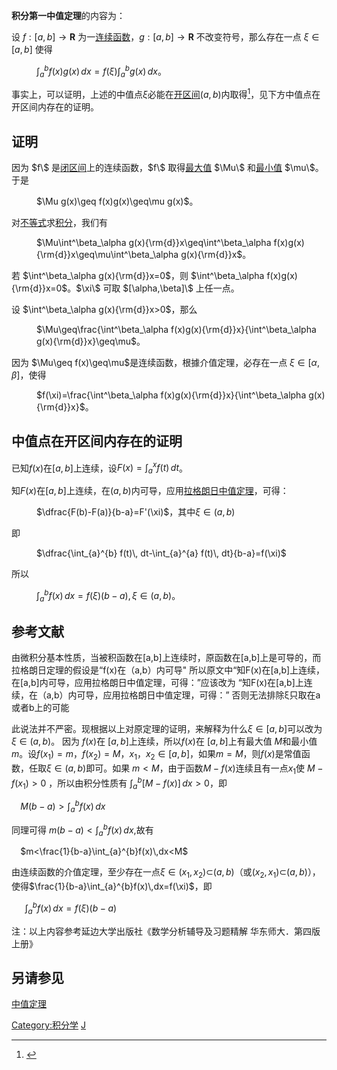 {{NoteTA|G1=Math}}
{{中值定理}}
'''积分第一中值定理'''的内容为：

设 <math>f:[a,b]\rightarrow \mathbf R</math> 为一[[连续函数|连续函数]]，<math>g:[a,b]\rightarrow \mathbf R</math> 不改变符号，那么存在一点 <math>\xi\in [a,b]</math> 使得

: <math>\int_a^b f(x)g(x)\,dx= f(\xi)\int_a^b g(x)\,dx</math>。

事实上，可以证明，上述的中值点<math>\xi</math>必能在[[开区间|开区间]]<math>(a,b)</math>内取得<ref>{{cite book|title=数学分析 上册| edition=第三版| pages=第219页| author=华东师范大学数学系| publisher=高等教育出版社| year=2006}}</ref>，见下方中值点在开区间内存在的证明。

==证明==

因为 <math>f\ </math> 是[[闭区间|闭区间]]上的连续函数，<math>f\ </math> 取得[[最大值|最大值]] <math>\Mu\ </math> 和[[最小值|最小值]] <math>\mu\ </math>。于是
: <math>\Mu g(x)\geq f(x)g(x)\geq\mu g(x)</math>。
对[[不等式|不等式]]求[[积分|积分]]，我们有
: <math>\Mu\int^\beta_\alpha g(x){\rm{d}}x\geq\int^\beta_\alpha f(x)g(x){\rm{d}}x\geq\mu\int^\beta_\alpha g(x){\rm{d}}x</math>。
若 <math>\int^\beta_\alpha g(x){\rm{d}}x=0</math>，则 <math>\int^\beta_\alpha f(x)g(x){\rm{d}}x=0</math>。<math>\xi\ </math> 可取 <math>[\alpha,\beta]\ </math> 上任一点。

设 <math>\int^\beta_\alpha g(x){\rm{d}}x>0</math>，那么
: <math>\Mu\geq\frac{\int^\beta_\alpha f(x)g(x){\rm{d}}x}{\int^\beta_\alpha g(x){\rm{d}}x}\geq\mu</math>。
因为 <math>\Mu\geq f(x)\geq\mu</math>是连续函数，根據介值定理，必存在一点 <math>\xi\in[\alpha,\beta]</math>，使得
: <math>f(\xi)=\frac{\int^\beta_\alpha f(x)g(x){\rm{d}}x}{\int^\beta_\alpha g(x){\rm{d}}x}</math>。

==中值点在开区间内存在的证明==

已知<math>f(x)</math>在<math>[a,b]</math>上连续，设<math>F(x) = \int_{a}^{x} f(t)\, dt</math>。

知<math>F(x)</math>在<math>[a,b]</math>上连续，在<math>(a,b)</math>内可导，应用[[拉格朗日中值定理|拉格朗日中值定理]]，可得：
: <math>\dfrac{F(b)-F(a)}{b-a}=F'(\xi)</math>，其中<math>\xi\in(a,b)</math>

即
: <math>\dfrac{\int_{a}^{b} f(t)\, dt-\int_{a}^{a} f(t)\, dt}{b-a}=f(\xi)</math>

所以
: <math>\int_{a}^{b} f(x)\, dx=f(\xi)(b-a), \xi\in(a,b)</math>。

==参考文献==
<references/>
由微积分基本性质，当被积函数在[a,b]上连续时，原函数在[a,b]上是可导的，而拉格朗日定理的假设是“f(x)在（a,b）内可导"
所以原文中“知F(x)在[a,b]上连续，在[a,b]内可导，应用拉格朗日中值定理，可得：”应该改为
“知F(x)在[a,b]上连续，在（a,b）内可导，应用拉格朗日中值定理，可得：”
否则无法排除ξ只取在a或者b上的可能

此说法并不严密。现根据以上对原定理的证明，来解释为什么<math>\xi\in[a,b]</math>可以改为 <math>\xi\in(a,b)</math>。
因为 <math>f(x)</math>在 <math>[a,b]</math>上连续，所以<math>f(x)</math>在 <math>[a,b]</math>上有最大值 <math>M</math>和最小值 <math>m</math>。设<math>f(x_1)=m</math>，<math>f(x_2)=M</math>，<math>x_1</math>，<math>x_2</math><math>\in[a,b]</math>，如果<math>m=M</math>，则<math>f(x)</math>是常值函数，任取<math>\xi\in(a,b)</math>即可。如果 <math>m<M</math>，由于函数<math>M-f(x)</math>连续且有一点<math>x_1</math>使 <math>M-f(x_1)>0</math> ，所以由积分性质有
<math>\int_{a}^{b}[M-f(x)]\,dx>0</math>，即
   <math>M(b-a)>\int_{a}^{b}f(x)\,dx</math>
同理可得 <math>m(b-a)<\int_{a}^{b}f(x)\,dx</math>,故有
   <math>m<\frac{1}{b-a}\int_{a}^{b}f(x)\,dx<M</math>
由连续函数的介值定理，至少存在一点<math>\xi\in(x_1,x_2)</math>⊂<math>(a,b)</math>（或<math>(x_2,x_1)</math>⊂<math>(a,b)</math>），使得<math>\frac{1}{b-a}\int_{a}^{b}f(x)\,dx=f(\xi)</math>，即
    <math>\int_a^b f(x)\,dx= f(\xi)(b-a)</math>

注：以上内容参考延边大学出版社《数学分析辅导及习题精解 华东师大．第四版 上册》

==另请参见==
[[中值定理|中值定理]]


[[Category:积分学|Category:积分学]]
[[Category:数学定理|J]]